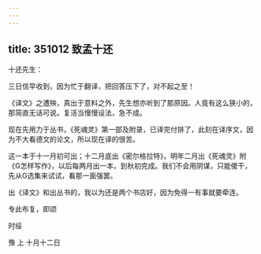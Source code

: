```yaml
---
---
---
```

title: 351012 致孟十还
---




十还先生：

三日信早收到，因为忙于翻译，把回答压下了，对不起之至！

《译文》之遭殃，真出于意料之外，先生想亦听到了那原因。人竟有这么狭小的，那简直无话可说。复活当慢慢设法，急不成。

现在先用力于丛书，《死魂灵》第一部及附录，已译完付排了，此刻在译序文，因为不大看德文的论文，所以现在译的很苦。

这一本于十一月初可出；十二月底出《密尔格拉特》，明年二月出《死魂灵》附《G怎样写作》，以后每两月出一本，到秋初完成。我们不会用阴谋，只能傻干，先从G选集来试试，看那一面强罢。

出《译文》和出丛书的，我以为还是两个书店好，因为免得一有事就要牵连。

专此布复，即颂

时绥

豫 上 十月十二日